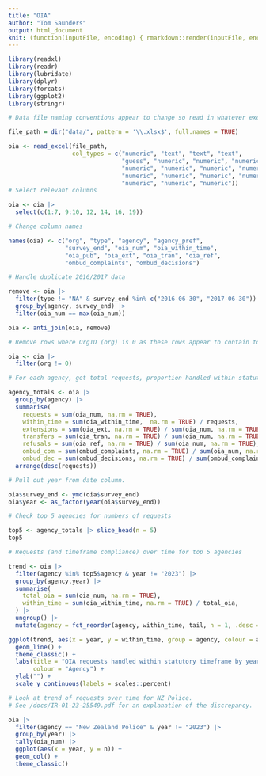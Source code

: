 ```yaml
---
title: "OIA"
author: "Tom Saunders"
output: html_document
knit: (function(inputFile, encoding) { rmarkdown::render(inputFile, encoding = encoding, output_file = file.path(dirname(inputFile), '/docs/index.html')) })
---
```


```r
library(readxl)
library(readr)
library(lubridate)
library(dplyr)
library(forcats)
library(ggplot2)
library(stringr)
```

```r
# Data file naming conventions appear to change so read in whatever excel file is in the `data` directory.

file_path = dir("data/", pattern = '\\.xlsx$', full.names = TRUE)

oia <- read_excel(file_path,
                  col_types = c("numeric", "text", "text", "text", 
                                "guess", "numeric", "numeric", "numeric", 
                                "numeric", "numeric", "numeric", "numeric",
                                "numeric", "numeric", "numeric", "numeric",
                                "numeric", "numeric", "numeric"))
# Select relevant columns

oia <- oia |>
  select(c(1:7, 9:10, 12, 14, 16, 19))
```

```r
# Change column names

names(oia) <- c("org", "type", "agency", "agency_pref", 
                "survey_end", "oia_num", "oia_within_time", 
                "oia_pub", "oia_ext", "oia_tran", "oia_ref", 
                "ombud_complaints", "ombud_decisions")
```

```r
# Handle duplicate 2016/2017 data

remove <- oia |> 
  filter(type != "NA" & survey_end %in% c("2016-06-30", "2017-06-30")) |> 
  group_by(agency, survey_end) |>
  filter(oia_num == max(oia_num)) 

oia <- anti_join(oia, remove)
```

```r
# Remove rows where OrgID (org) is 0 as these rows appear to contain totals based on Agency Type.

oia <- oia |> 
  filter(org != 0)
```

```r
# For each agency, get total requests, proportion handled within statutory timeframe, and proportions of request extensions, transfers, refusals, ombudsman complaints, and ombudsman decisions from those complaints.

agency_totals <- oia |> 
  group_by(agency) |> 
  summarise(
    requests = sum(oia_num, na.rm = TRUE),
    within_time = sum(oia_within_time,  na.rm = TRUE) / requests,
    extensions = sum(oia_ext, na.rm = TRUE) / sum(oia_num, na.rm = TRUE),
    transfers = sum(oia_tran, na.rm = TRUE) / sum(oia_num, na.rm = TRUE),
    refusals = sum(oia_ref, na.rm = TRUE) / sum(oia_num, na.rm = TRUE),
    ombud_com = sum(ombud_complaints, na.rm = TRUE) / sum(oia_num, na.rm = TRUE),
    ombud_dec = sum(ombud_decisions, na.rm = TRUE) / sum(ombud_complaints, na.rm = TRUE)) |> 
  arrange(desc(requests))
```


```r
# Pull out year from date column.

oia$survey_end <- ymd(oia$survey_end)
oia$year <- as_factor(year(oia$survey_end))
```

```r
# Check top 5 agencies for numbers of requests

top5 <- agency_totals |> slice_head(n = 5)
top5
```

```r
# Requests (and timeframe compliance) over time for top 5 agencies

trend <- oia |> 
  filter(agency %in% top5$agency & year != "2023") |> 
  group_by(agency,year) |> 
  summarise(
    total_oia = sum(oia_num, na.rm = TRUE),
    within_time = sum(oia_within_time, na.rm = TRUE) / total_oia,
  ) |> 
  ungroup() |>  
  mutate(agency = fct_reorder(agency, within_time, tail, n = 1, .desc = TRUE)) # sorts agency by final value on timeseries for legend readability

ggplot(trend, aes(x = year, y = within_time, group = agency, colour = agency)) +
  geom_line() +
  theme_classic() +
  labs(title = "OIA requests handled within statutory timeframe by year",
       colour = "Agency") +
  ylab("") +
  scale_y_continuous(labels = scales::percent) 

```

```r
# Look at trend of requests over time for NZ Police. 
# See /docs/IR-01-23-25549.pdf for an explanation of the discrepancy.

oia |> 
  filter(agency == "New Zealand Police" & year != "2023") |> 
  group_by(year) |> 
  tally(oia_num) |> 
  ggplot(aes(x = year, y = n)) +
  geom_col() +
  theme_classic()
```






